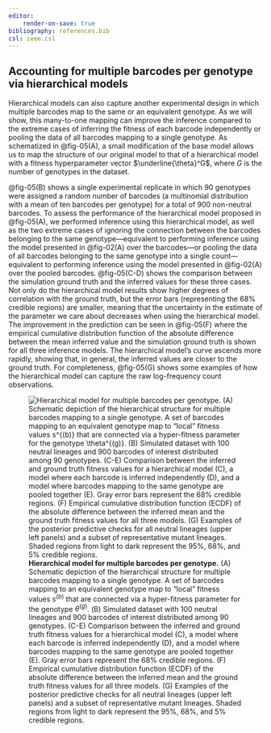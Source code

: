 ```yaml
---
editor:
    render-on-save: true
bibliography: references.bib
csl: ieee.csl
---
```


## Accounting for multiple barcodes per genotype via hierarchical models{#sec-genotypes}

Hierarchical models can also capture another experimental design in which
multiple barcodes map to the same or an equivalent genotype. As we will show,
this many-to-one mapping can improve the inference compared to the extreme cases
of inferring the fitness of each barcode independently or pooling the data of
all barcodes mapping to a single genotype. As schematized in @fig-05(A), a small
modification of the base model allows us to map the structure of our original
model to that of a hierarchical model with a fitness hyperparameter vector
$\underline{\theta}^G$, where $G$ is the number of genotypes in the dataset.

@fig-05(B) shows a single experimental replicate in which 90 genotypes were
assigned a random number of barcodes (a multinomial distribution with a mean of
ten barcodes per genotype) for a total of 900 non-neutral barcodes. To assess
the performance of the hierarchical model proposed in @fig-05(A), we performed
inference using this hierarchical model, as well as the two extreme cases of
ignoring the connection between the barcodes belonging to the same
genotype---equivalent to performing inference using the model presented in
@fig-02(A) over the barcodes---or pooling the data of all barcodes belonging to
the same genotype into a single count---equivalent to performing inference using
the model presented in @fig-02(A) over the pooled barcodes. @fig-05(C-D) shows
the comparison between the simulation ground truth and the inferred values for
these three cases. Not only do the hierarchical model results show higher
degrees of correlation with the ground truth, but the error bars (representing
the 68\% credible regions) are smaller, meaning that the uncertainty in the
estimate of the parameter we care about decreases when using the hierarchical
model. The improvement in the prediction can be seen in @fig-05(F) where the
empirical cumulative distribution function of the absolute difference between
the mean inferred value and the simulation ground truth is shown for all three
inference models. The hierarchical model's curve ascends more rapidly, showing
that, in general, the inferred values are closer to the ground truth. For
completeness, @fig-05(G) shows some examples of how the hierarchical model can
capture the raw log-frequency count observations.

![**Hierarchical model for multiple barcodes per genotype.** (A) Schematic
depiction of the hierarchical structure for multiple barcodes mapping to a
single genotype. A set of barcodes mapping to an equivalent genotype map to
"local" fitness values $s^{(b)}$ that are connected via a hyper-fitness
parameter for the genotype $\theta^{(g)}$. (B) Simulated dataset with 100
neutral lineages and 900 barcodes of interest distributed among 90 genotypes.
(C-E) Comparison between the inferred and ground truth fitness values for a
hierarchical model (C), a model where each barcode is inferred independently
(D), and a model where barcodes mapping to the same genotype are pooled
together (E). Gray error bars represent the 68\% credible regions. (F) Empirical
cumulative distribution function (ECDF) of the absolute difference between the
inferred mean and the ground truth fitness values for all three models. (G)
Examples of the posterior predictive checks for all neutral lineages (upper left
panels) and a subset of representative mutant lineages. Shaded regions from
light to dark represent the 95\%, 68\%, and 5\% credible
regions.](./figs/fig05){#fig-05}
  
